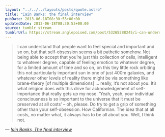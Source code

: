 ```yaml
---
layout: "../../../layouts/posts/quote.astro"
title: "Iain Banks: the final interview"
pubDate: 2013-06-18T08:30:53+00:00
updatedDate: 2013-06-18T08:30:53+00:00
source: tumblr stream
tumblrUrl: https://stream.anglepoised.com/post/53265288245/i-can-understand-that-people-want-to-feel-special
---
```


> I can understand that people want to feel special and important and so on, but that self-obsession seems a bit pathetic somehow. Not being able to accept that you&rsquo;re just this collection of cells, intelligent to whatever degree, capable of feeling emotion to whatever degree, for a limited amount of time and so on, on this tiny little rock orbiting this not particularly important sun in one of just 400m galaxies, and whatever other levels of reality there might be via something like brane-theory [of multiple dimensions] … really, it&rsquo;s not about you. It&rsquo;s what religion does with this drive for acknowledgement of self-importance that really gets up my nose. &lsquo;Yeah, yeah, your individual consciousness is so important to the universe that it must be preserved at all costs&rsquo; – oh, please. Do try to get a grip of something other than your self-obsession. How Californian. The idea that at all costs, no matter what, it always has to be all about you. Well, I think not.

— <cite>[Iain Banks, _The final interview_](https://www.theguardian.com/books/2013/jun/15/iain-banks-the-final-interview)</cite>
